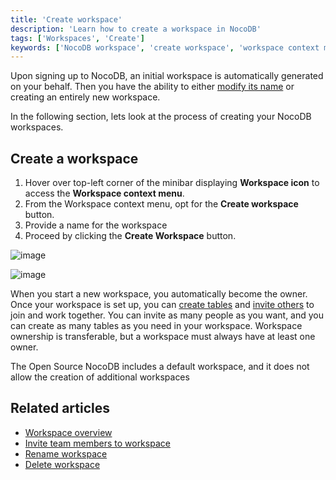 ```yaml
---
title: 'Create workspace'
description: 'Learn how to create a workspace in NocoDB'
tags: ['Workspaces', 'Create']
keywords: ['NocoDB workspace', 'create workspace', 'workspace context menu', 'workspace owner', 'workspace collaboration', 'workspace actions', 'default workspace']
---
```


Upon signing up to NocoDB, an initial workspace is automatically generated on your behalf.
Then you have the ability to either [modify its name](/docs/product-docs/workspaces/actions-on-workspace#rename-workspace) or creating an entirely new workspace.

In the following section, lets look at the process of creating your NocoDB workspaces.

## Create a workspace

1. Hover over top-left corner of the minibar displaying **Workspace icon** to access the **Workspace context menu**.
2. From the Workspace context menu, opt for the **Create workspace** button.
3. Provide a name for the workspace 
4. Proceed by clicking the **Create Workspace** button.
  
![image](/img/v2/workspace/workspace-create.png)  
  
![image](/img/v2/workspace/workspace-create-2.png)  


When you start a new workspace, you automatically become the owner. 
Once your workspace is set up, you can [create tables](/docs/product-docs/tables/create-table) and [invite others](/docs/product-docs/workspaces/workspace-collaboration) to join and work together. 
You can invite as many people as you want, and you can create as many tables as you need in your workspace. Workspace ownership is transferable, but a workspace must always have at least one owner. 
 

<Callout type="info">The Open Source NocoDB includes a default workspace, and it does not allow the creation of additional workspaces</Callout>

## Related articles
- [Workspace overview](/docs/product-docs/workspaces)
- [Invite team members to workspace](/docs/product-docs/workspaces/workspace-collaboration)
- [Rename workspace](/docs/product-docs/workspaces/actions-on-workspace#rename-workspace)
- [Delete workspace](/docs/product-docs/workspaces/actions-on-workspace#delete-workspace)